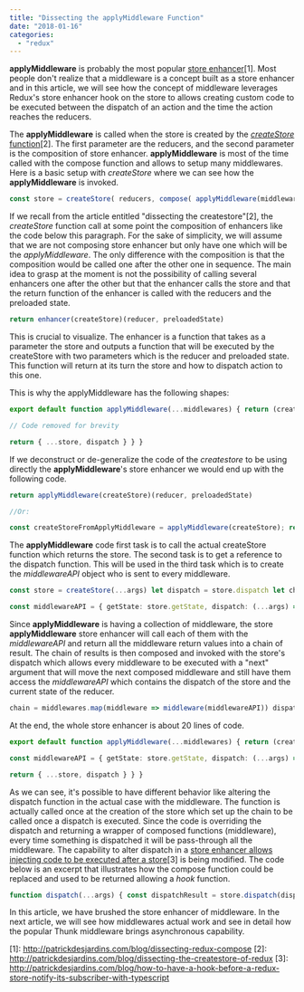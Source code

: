 ```yaml
---
title: "Dissecting the applyMiddleware Function"
date: "2018-01-16"
categories: 
  - "redux"
---
```


**applyMiddleware** is probably the most popular [store enhancer](http://patrickdesjardins.com/blog/dissecting-redux-compose)\[1\]. Most people don't realize that a middleware is a concept built as a store enhancer and in this article, we will see how the concept of middleware leverages Redux's store enhancer hook on the store to allows creating custom code to be executed between the dispatch of an action and the time the action reaches the reducers.

The **applyMiddleware** is called when the store is created by the [_createStore_ function](http://patrickdesjardins.com/blog/dissecting-the-createstore-of-redux)\[2\]. The first parameter are the reducers, and the second parameter is the composition of store enhancer. **applyMiddleware** is most of the time called with the compose function and allows to setup many middlewares. Here is a basic setup with _createStore_ where we can see how the **applyMiddleware** is invoked.

```typescript
const store = createStore( reducers, compose( applyMiddleware(middleware1, middleware2, middleware2), aSecondStoreEnhancerHere ) ) 
``` 


If we recall from the article entitled "dissecting the createstore"\[2\], the _createStore_ function call at some point the composition of enhancers like the code below this paragraph. For the sake of simplicity, we will assume that we are not composing store enhancer but only have one which will be the _applyMiddleware_. The only difference with the composition is that the composition would be called one after the other one in sequence. The main idea to grasp at the moment is not the possibility of calling several enhancers one after the other but that the enhancer calls the store and that the return function of the enhancer is called with the reducers and the preloaded state.

```typescript
return enhancer(createStore)(reducer, preloadedState) 
``` 


This is crucial to visualize. The enhancer is a function that takes as a parameter the store and outputs a function that will be executed by the createStore with two parameters which is the reducer and preloaded state. This function will return at its turn the store and how to dispatch action to this one.

This is why the applyMiddleware has the following shapes:

```typescript
export default function applyMiddleware(...middlewares) { return (createStore) => (...args) => {

// Code removed for brevity

return { ...store, dispatch } } } 
``` 


If we deconstruct or de-generalize the code of the _createstore_ to be using directly the **applyMiddleware**'s store enhancer we would end up with the following code.

```typescript
return applyMiddleware(createStore)(reducer, preloadedState)

//Or:

const createStoreFromApplyMiddleware = applyMiddleware(createStore); return createStoreFromApplyMiddleware(reducer, preloadedState); 
``` 


The **applyMiddleware** code first task is to call the actual createStore function which returns the store. The second task is to get a reference to the dispatch function. This will be used in the third task which is to create the _middlewareAPI_ object who is sent to every middleware.

```typescript
const store = createStore(...args) let dispatch = store.dispatch let chain = \[\]

const middlewareAPI = { getState: store.getState, dispatch: (...args) => dispatch(...args) } // To be continued, removed for brivety 
``` 


Since **applyMiddleware** is having a collection of middleware, the store **applyMiddleware** store enhancer will call each of them with the _middlewareAPI_ and return all the middleware return values into a chain of result. The chain of results is then composed and invoked with the store's dispatch which allows every middleware to be executed with a "next" argument that will move the next composed middleware and still have them access the _middlewareAPI_ which contains the dispatch of the store and the current state of the reducer.

```typescript
chain = middlewares.map(middleware => middleware(middlewareAPI)) dispatch = compose(...chain)(store.dispatch) 
``` 


At the end, the whole store enhancer is about 20 lines of code.

```typescript
export default function applyMiddleware(...middlewares) { return (createStore) => (...args) => { const store = createStore(...args) let dispatch = store.dispatch let chain = \[\]

const middlewareAPI = { getState: store.getState, dispatch: (...args) => dispatch(...args) } chain = middlewares.map(middleware => middleware(middlewareAPI)) dispatch = compose(...chain)(store.dispatch)

return { ...store, dispatch } } } 
``` 


As we can see, it's possible to have different behavior like altering the dispatch function in the actual case with the middleware. The function is actually called once at the creation of the store which set up the chain to be called once a dispatch is executed. Since the code is overriding the dispatch and returning a wrapper of composed functions (middleware), every time something is dispatched it will be pass-through all the middleware. The capability to alter dispatch in a [store enhancer allows injecting code to be executed after a store](http://patrickdesjardins.com/blog/how-to-have-a-hook-before-a-redux-store-notify-its-subscriber-with-typescript)\[3\] is being modified. The code below is an excerpt that illustrates how the compose function could be replaced and used to be returned allowing a _hook_ function.

```typescript
function dispatch(...args) { const dispatchResult = store.dispatch(dispatchArgs); hook(notifyListeners, store); return dispatchResult; } 
``` 


In this article, we have brushed the store enhancer of middleware. In the next article, we will see how middlewares actual work and see in detail how the popular Thunk middleware brings asynchronous capability.

\[1\]: http://patrickdesjardins.com/blog/dissecting-redux-compose \[2\]: http://patrickdesjardins.com/blog/dissecting-the-createstore-of-redux \[3\]: http://patrickdesjardins.com/blog/how-to-have-a-hook-before-a-redux-store-notify-its-subscriber-with-typescript
